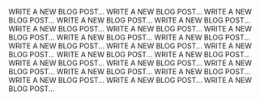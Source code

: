 WRITE A NEW BLOG POST...
WRITE A NEW BLOG POST...
WRITE A NEW BLOG POST...
WRITE A NEW BLOG POST...
WRITE A NEW BLOG POST...
WRITE A NEW BLOG POST...
WRITE A NEW BLOG POST...
WRITE A NEW BLOG POST...
WRITE A NEW BLOG POST...
WRITE A NEW BLOG POST...
WRITE A NEW BLOG POST...
WRITE A NEW BLOG POST...
WRITE A NEW BLOG POST...
WRITE A NEW BLOG POST...
WRITE A NEW BLOG POST...
WRITE A NEW BLOG POST...
WRITE A NEW BLOG POST...
WRITE A NEW BLOG POST...
WRITE A NEW BLOG POST...
WRITE A NEW BLOG POST...
WRITE A NEW BLOG POST...
WRITE A NEW BLOG POST...
WRITE A NEW BLOG POST...
